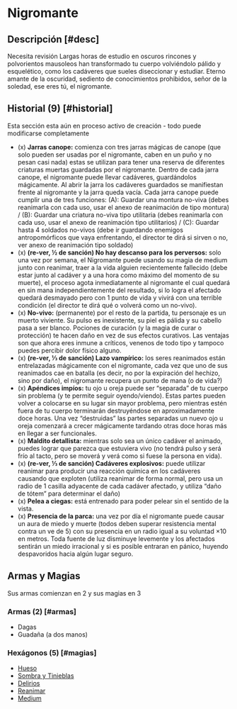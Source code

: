 
# Nigromante

<Bleed>
  <Screenshot src={necroImage} alt="placeholder" full />
</Bleed>

## Descripción [#desc]

<Callout type="warning" emoji="🔎">
  Necesita revisión
</Callout>
Largas horas de estudio en oscuros rincones y polvorientos mausoleos han transformado
tu cuerpo volviéndolo pálido y esquelético, como los cadáveres que sueles diseccionar
y estudiar. Eterno amante de la oscuridad, sediento de conocimientos prohibidos,
señor de la soledad, ese eres tú, el nigromante.

## Historial (9) [#historial]

<Callout type="error" emoji="⛔">
  Esta sección esta aún en proceso activo de creación - todo puede modificarse completamente
</Callout>

- (x) **Jarras canope:** comienza con tres jarras mágicas de canope (que solo pueden ser usadas por el nigromante, caben en un puño y no pesan casi nada) estas se utilizan para tener una reserva de diferentes criaturas muertas guardadas por el nigromante. Dentro de cada jarra canope, el nigromante puede llevar cadáveres, guardándolos mágicamente. Al abrir la jarra los cadáveres guardados se manifiestan frente al nigromante y la jarra queda vacía. Cada jarra canope puede cumplir una de tres funciones: (A): Guardar una montura no-viva (debes reanimarla con cada uso, usar el anexo de reanimación de tipo montura) / (B): Guardar una criatura no-viva tipo utilitaria (debes reanimarla con cada uso, usar el anexo de reanimación tipo utilitarios) / (C): Guardar hasta 4 soldados no-vivos (debe ir guardando enemigos antropomórficos que vaya enfrentando, el director te dirá si sirven o no, ver anexo de reanimación tipo soldado)
- (x) **(re-ver, ½ de sanción) No hay descanso para los perversos:** solo una vez por semana, el Nigromante puede usando su magia de medium junto con reanimar, traer a la vida alguien recientemente fallecido (debe estar junto al cadáver y a una hora como máximo del momento de su muerte), el proceso agota inmediatamente al nigromante el cual quedará en sin mana independientemente del resultado, si lo logra el afectado quedará desmayado pero con 1 punto de vida y vivirá con una terrible condición (el director te dirá qué o volverá como un no-vivo).
- (x) **No-vivo:** (permanente) por el resto de la partida, tu personaje es un muerto viviente. Su pulso es inexistente, su piel es pálida y su cabello pasa a ser blanco. Pociones de curación (y la magia de curar o protección) te hacen daño en vez de sus efectos curativos. Las ventajas son que ahora eres inmune a críticos, venenos de todo tipo y tampoco puedes percibir dolor físico alguno.
- (x) **(re-ver, ⅓ de sanción) Lazo vampírico:** los seres reanimados están entrelazadas mágicamente con el nigromante, cada vez que uno de sus reanimados cae en batalla (es decir, no por la expiración del hechizo, sino por daño), el nigromante recupera un punto de mana (o de vida?) 
- (x) **Apéndices impíos:** tu ojo u oreja puede ser “separada” de tu cuerpo sin problema (y te permite seguir oyendo/viendo). Estas partes pueden volver a colocarse en su lugar sin mayor problema, pero mientras estén fuera de tu cuerpo terminarán destruyéndose en aproximadamente doce horas. Una vez “destruidas” las partes separadas un nuevo ojo u oreja comenzará a crecer mágicamente tardando otras doce horas más en llegar a ser funcionales.
- (x) **Maldito detallista:** mientras solo sea un único cadáver el animado, puedes lograr que parezca que estuviera vivo (no tendrá pulso y será frío al tacto, pero se moverá y verá como si fuese la persona en vida). 
- (x) **(re-ver, ⅓ de sanción) Cadáveres explosivos:** puede utilizar reanimar para producir una reacción química en los cadáveres causando que exploten (utiliza reanimar de forma normal, pero usa un radio de 1 casilla adyacente de cada cadáver afectado, y utiliza “daño de tótem” para determinar el daño)
- (x) **Pelea a ciegas:** está entrenado para poder pelear sin el sentido de la vista.
- (x) **Presencia de la parca:** una vez por día el nigromante puede causar un aura de miedo y muerte (todos deben superar resistencia mental contra un ve de 5) con su presencia en un radio igual a su voluntad ×10 en metros. Toda fuente de luz disminuye levemente y los afectados sentirán un miedo irracional y si es posible entraran en pánico, huyendo despavoridos hacia algún lugar seguro.

## Armas y Magias
Sus armas comienzan en 2 y sus magias en 3

### Armas (2) [#armas]

- Dagas
- Guadaña (a dos manos)

### Hexágonos (5) [#magias]

- [Hueso](/docs/list-hexagons/e01)
- [Sombra y Tinieblas](/docs/list-hexagons/e01)
- [Delirios](/docs/list-hexagons/e06)
- [Reanimar](/docs/list-hexagons/e20)
- [Medium](/docs/list-hexagons/e21)
